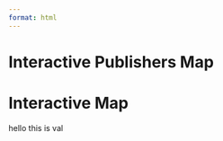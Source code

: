 ```yaml
--- 
format: html
---
```


<h1 class="page-top">Interactive Publishers Map</h1>
<h1 class="page-top">Interactive Map</h1>

hello this is val 